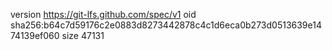 version https://git-lfs.github.com/spec/v1
oid sha256:b64c7d59176c2e0883d8273442878c4c1d6eca0b273d0513639e1474139ef060
size 47131
